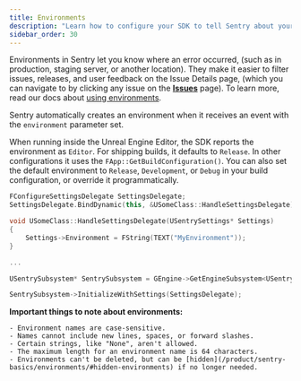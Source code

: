 ```yaml
---
title: Environments
description: "Learn how to configure your SDK to tell Sentry about your environments."
sidebar_order: 30
---
```


Environments in Sentry let you know where an error occurred, (such as in production, staging server, or another location).
They make it easier to filter issues, releases, and user feedback on the Issue Details page, (which you can navigate to by clicking any issue on the [**Issues**](https://sentry.io/orgredirect/organizations/:orgslug/issues/) page). To learn more, read our docs about [using environments](/product/sentry-basics/environments/).

Sentry automatically creates an environment when it receives an event with the `environment` parameter set.

When running inside the Unreal Engine Editor, the SDK reports the environment as `Editor`. For shipping builds, it defaults to `Release`.
In other configurations it uses the `FApp::GetBuildConfiguration()`.
You can also set the default environment to `Release`, `Development`, or `Debug` in your build configuration, or override it programmatically.

```cpp
FConfigureSettingsDelegate SettingsDelegate;
SettingsDelegate.BindDynamic(this, &USomeClass::HandleSettingsDelegate);

void USomeClass::HandleSettingsDelegate(USentrySettings* Settings)
{
    Settings->Environment = FString(TEXT("MyEnvironment"));
}

...

USentrySubsystem* SentrySubsystem = GEngine->GetEngineSubsystem<USentrySubsystem>();

SentrySubsystem->InitializeWithSettings(SettingsDelegate);
```

**Important things to note about environments:**

    - Environment names are case-sensitive.
    - Names cannot include new lines, spaces, or forward slashes.
    - Certain strings, like "None", aren't allowed.
    - The maximum length for an environment name is 64 characters.
    - Environments can't be deleted, but can be [hidden](/product/sentry-basics/environments/#hidden-environments) if no longer needed.

